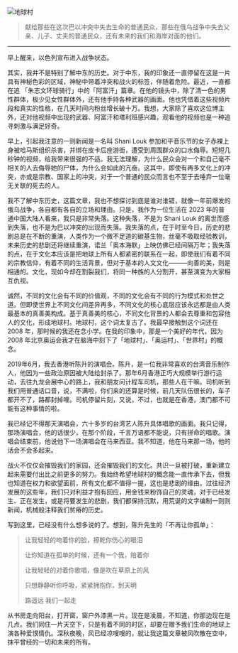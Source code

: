 
<Image
  src="/images/global-village.png"
  alt="地球村"
  width={2122}
  height={1061}
  className="mb-6 rounded-lg shadow-lg"
/>

> 献给那些在这次巴以冲突中失去生命的普通民众，那些在俄乌战争中失去父亲、儿子、丈夫的普通民众，还有未来的我们和海岸对面的他们。

---

早上醒来，以色列宣布进入战争状态。

其实，我并不是特别了解中东的历史。对于中东，我的印象还一直停留在这是一片具有神秘色彩的区域，神秘中带着冲突和战火的标签，伴随着危险。最近，一直都在追 「朱志文环球骑行」中的「阿富汗」篇章。在他的镜头中，除了清一色的男性群体，极少见女性群体外，还有他手持各种武器的画面。他也凭借着这些视频片段和真实的性格，在几天时间内粉丝增长破十万。我想，大家除了喜欢这位博主外，还对他视频中出现的武器、阿富汗和塔利班感兴趣，观看他的视频也是一种追寻刺激与满足好奇。

早上，引起我注意的一则新闻是一名叫 Shani Louk 参加和平音乐节的女子赤裸上身被哈马斯组织杀害，并绑在皮卡后座游街，遭受到周围群众的口水侮辱。短短几秒钟的视频，给我带来很强的不适。我无法理解，为什么民众会对一个和自己毫不相关的人去侮辱她的尸体，为什么会如此的亢奋。这其中，即使有再多文化上的冲突，亦或是宗教、国家上的冲突，对于一个普通的民众而言也不至于去唾弃一位毫无关联的死去的人。

我不了解中东历史，这篇文章，我也不想探讨到底是谁对谁错，就像一年前爆发的俄乌战争，各自都有各自的立场和理由。只是，我作为一位生活在 2023 年的普通中国大陆人看来，我只是非常失落。这种失落，不是为 Shani Louk 的离世而感到失落，也不是为巴以冲突的出现而失落。我失落的点，在于时至今日，历史的悲剧总是在不断的重演，人类作为一个微不足道的碳基生物，丝毫不吸取经验教训，未来历史的悲剧还将继续重演，诺兰「奥本海默」上映仿佛已经间隔万年；我失落的点，在于文化本应该是把地球上所有人都紧密的联系在一起，即使我们有着不同的宗教信仰，有着不同的生活背景，但对于基本的人文文化———向善的美，则是相通的。文化，现如今却在割裂我们，将同一种族的人分割开，甚至演变为大家相互仇视。

诚然，不同的文化会有不同的价值观，不同的文化会有不同的行为模式和处世之道。但即使世界上不同文化间差异再多，不同文化的核心底层应该永远都是由人类最基本的真善美构成。基于真善美的核心，不同文化背景的人都会去尊重和包容他人的文化，形成地球村。地球村，这个词太复古了。我最早接触到这个词还在 2008 年，那时候的我还在念小学。在我的印象中，那是一个美好的年代，因为 2008 年北京奥运会我才在脑海中刻下了「地球村」、「奥运村」、「世界村」的概念。

2019年6月，我去香港听陈升的演唱会。陈升，是一位我非常喜欢的台湾音乐制作人，他因为一些政治原因被大陆给封杀了。那年6月香港正巧大规模举行游行运动，去往九龙会展中心的路上，我和朋友问计程车司机，那些人在干嘛。司机听到我们用普通话口音，说，不满啦，你们来的还算是时候，前几天队伍很长的，车子都开不了，路都封掉哩。司机停留片刻，又说，不过，也就是在香港，澳门都不可能有这种事情的啦。

我已经记不得那天演唱会，六十多岁的台湾艺人陈升具体唱歌的画面。我只记得，那场演唱会，他的话很少，在那个阶段，千言万语都不能说，只有拼命的唱歌。演唱会结束前，他说他下一场演唱会在马来西亚。我不知道，他在马来那一场，他的话会不会多起来。

战火不仅仅会摧毁我们的家园，还会摧毁我们的文化。共识一旦被打破，重新建立起来需要付出比之前更多的努力。我始终希望地球村的概念能一直传承下去，但我也知道在权力和欲望面前，所有文化都不值得一提，这也是悲剧的缘由。过往经济发展的这些年，我们只对利益才抱有回应，用金钱来粉饰自己的灵魂，对于已经发生、正在发生，或是将要发生的悲剧，我们都保持沉默，用荒诞的文字编制一则则新闻，机械般注释我们贫瘠的历史。

写到这里，已经没有什么想多说的了。想到，陈升先生的「不再让你孤单」：

> 让我轻轻的吻着你的脸，擦乾你伤心的眼泪
>
> 让你知道在孤单的时候，还有一个我，陪着你
>
> 让我轻轻的对着你歌唱，像是吹在草原上的风
>
> 只想静静听你呼吸，紧紧拥抱你，到天明
>
> 路遥远 我们一起走

从书房走向阳台，打开窗，窗户外漆黑一片。现在是凌晨，不知道，你那边现在是几点。我们同住一片天空下，只是有着不同的时区，却要在赠予我们生命的地球上演各种爱恨情仇。深秋夜晚，风已经凉嗖嗖的，就让我这篇文章被风吹散在空中，抹平曾经的一切和未来的所有。
